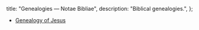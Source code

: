   title: "Genealogies — Notae Bibliae",
  description: "Biblical genealogies.",
};

<Initial text="Genealogies" />

- [Genealogy of Jesus](/people/genealogies/jesus)

